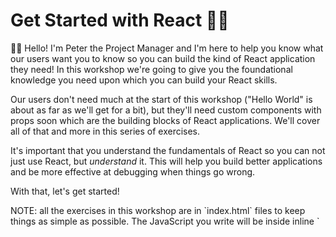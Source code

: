# Get Started with React 🏃‍➡️

<EpicVideo url="https://www.epicreact.dev/tutorials/get-started-with-react/get-started-with-react-intro" />

👨‍💼 Hello! I'm Peter the Project Manager and I'm here to help you know what our
users want you to know so you can build the kind of React application they need!
In this workshop we're going to give you the foundational knowledge you need
upon which you can build your React skills.

Our users don't need much at the start of this workshop ("Hello World" is about
as far as we'll get for a bit), but they'll need custom components with props
soon which are the building blocks of React applications. We'll cover all of
that and more in this series of exercises.

It's important that you understand the fundamentals of React so you can not just
use React, but _understand_ it. This will help you build better applications and
be more effective at debugging when things go wrong.

With that, let's get started!

<callout-info>
	NOTE: all the exercises in this workshop are in `index.html` files to keep
	things as simple as possible. The JavaScript you write will be inside inline
	`<script>` tags. This is just to keep things simple for this workshop, but in
	other workshops you'll be writing TypeScript 100% to make things resemble real
	world applications.
</callout-info>
